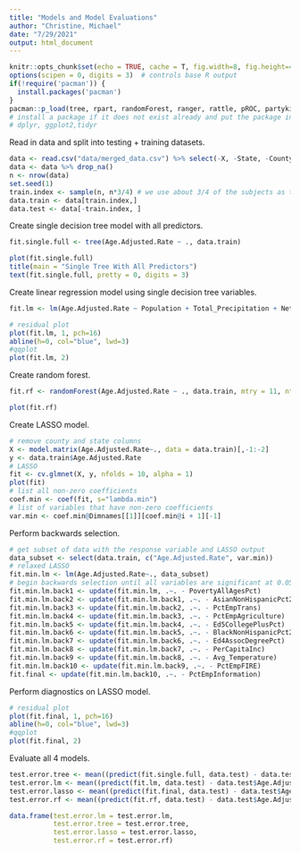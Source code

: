 ```yaml
---
title: "Models and Model Evaluations"
author: "Christine, Michael"
date: "7/29/2021"
output: html_document
---
```


```r
knitr::opts_chunk$set(echo = TRUE, cache = T, fig.width=8, fig.height=4)
options(scipen = 0, digits = 3)  # controls base R output
if(!require('pacman')) {
  install.packages('pacman')
}
pacman::p_load(tree, rpart, randomForest, ranger, rattle, pROC, partykit, ggplot2, glmnet, lda, data.table, ISLR, dplyr, tidyverse, car)
# install a package if it does not exist already and put the package in the path (library)
# dplyr, ggplot2,tidyr
```

Read in data and split into testing + training datasets.
```r
data <- read.csv("data/merged_data.csv") %>% select(-X, -State, -County, -FIPS)
data <- data %>% drop_na()
n <- nrow(data)
set.seed(1)
train.index <- sample(n, n*3/4) # we use about 3/4 of the subjects as the training data.
data.train <- data[train.index,]
data.test <- data[-train.index, ]
```

Create single decision tree model with all predictors.
```r
fit.single.full <- tree(Age.Adjusted.Rate ~ ., data.train)

plot(fit.single.full)
title(main = "Single Tree With All Predictors")
text(fit.single.full, pretty = 0, digits = 3)
```

Create linear regression model using single decision tree variables.
```r
fit.lm <- lm(Age.Adjusted.Rate ~ Population + Total_Precipitation + Net_International_Migration_Rate_2010_2019 + Ed3SomeCollegePct + HispanicPct2010 + BlackNonHispanicPct2010 + AvgHHSize + PctEmpMining + Avg_Temperature, data.train)

# residual plot 
plot(fit.lm, 1, pch=16)
abline(h=0, col="blue", lwd=3)
#qqplot 
plot(fit.lm, 2) 
```

Create random forest.
```r
fit.rf <- randomForest(Age.Adjusted.Rate ~ ., data.train, mtry = 11, ntree = 500)

plot(fit.rf)
```

Create LASSO model.
```r
# remove county and state columns 
X <- model.matrix(Age.Adjusted.Rate~., data = data.train)[,-1:-2]
y <- data.train$Age.Adjusted.Rate
# LASSO
fit <- cv.glmnet(X, y, nfolds = 10, alpha = 1) 
plot(fit)
# list all non-zero coefficients 
coef.min <- coef(fit, s="lambda.min")
# list of variables that have non-zero coefficients 
var.min <- coef.min@Dimnames[[1]][coef.min@i + 1][-1]
```

Perform backwards selection.
```r
# get subset of data with the response variable and LASSO output 
data_subset <- select(data.train, c("Age.Adjusted.Rate", var.min))
# relaxed LASSO
fit.min.lm <- lm(Age.Adjusted.Rate~., data_subset)
# begin backwards selection until all variables are significant at 0.05 level
fit.min.lm.back1 <- update(fit.min.lm, .~. - PovertyAllAgesPct)
fit.min.lm.back2 <- update(fit.min.lm.back1, .~. - AsianNonHispanicPct2010)
fit.min.lm.back3 <- update(fit.min.lm.back2, .~. - PctEmpTrans)
fit.min.lm.back4 <- update(fit.min.lm.back3, .~. - PctEmpAgriculture)
fit.min.lm.back5 <- update(fit.min.lm.back4, .~. - Ed5CollegePlusPct)
fit.min.lm.back6 <- update(fit.min.lm.back5, .~. - BlackNonHispanicPct2010)
fit.min.lm.back7 <- update(fit.min.lm.back6, .~. - Ed4AssocDegreePct)
fit.min.lm.back8 <- update(fit.min.lm.back7, .~. - PerCapitaInc)
fit.min.lm.back9 <- update(fit.min.lm.back8, .~. - Avg_Temperature)
fit.min.lm.back10 <- update(fit.min.lm.back9, .~. - PctEmpFIRE)
fit.final <- update(fit.min.lm.back10, .~. - PctEmpInformation)
```

Perform diagnostics on LASSO model.
```r
# residual plot 
plot(fit.final, 1, pch=16)
abline(h=0, col="blue", lwd=3)
#qqplot 
plot(fit.final, 2) 
```


Evaluate all 4 models.
```r
test.error.tree <- mean((predict(fit.single.full, data.test) - data.test$Age.Adjusted.Rate)^2)
test.error.lm <- mean((predict(fit.lm, data.test) - data.test$Age.Adjusted.Rate)^2)
test.error.lasso <- mean((predict(fit.final, data.test) - data.test$Age.Adjusted.Rate)^2)
test.error.rf <- mean((predict(fit.rf, data.test) - data.test$Age.Adjusted.Rate)^2)

data.frame(test.error.lm = test.error.lm, 
           test.error.tree = test.error.tree,
           test.error.lasso = test.error.lasso,
           test.error.rf = test.error.rf)
```